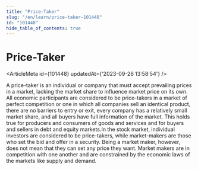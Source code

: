 ```yaml
---
title: "Price-Taker"
slug: "/en/learn/price-taker-101448"
id: "101448"
hide_table_of_contents: true
---
```



# Price-Taker

<ArticleMeta id={101448} updatedAt={'2023-09-26 13:58:54'} />
<div className='border-solid border-b border-t-0 my-4 border-[var(--ifm-color-gray-300)]' />

A price-taker is an individual or company that must accept prevailing prices in a market, lacking the market share to influence market price on its own. All economic participants are considered to be price-takers in a market of perfect competition or one in which all companies sell an identical product, there are no barriers to entry or exit, every company has a relatively small market share, and all buyers have full information of the market. This holds true for producers and consumers of goods and services and for buyers and sellers in debt and equity markets.In the stock market, individual investors are considered to be price-takers, while market-makers are those who set the bid and offer in a security. Being a market maker, however, does not mean that they can set any price they want. Market makers are in competition with one another and are constrained by the economic laws of the markets like supply and demand.
